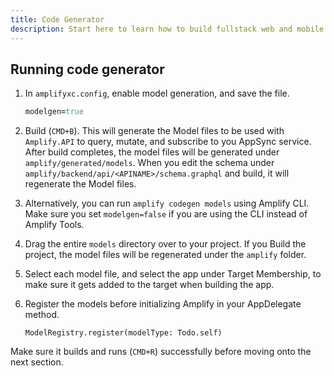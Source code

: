 ```yaml
---
title: Code Generator
description: Start here to learn how to build fullstack web and mobile apps with Amplify
---
```



## Running code generator

1. In `amplifyxc.config`, enable model generation, and save the file.
    ```ruby
    modelgen=true
    ```
2. Build (`CMD+B`). This will generate the Model files to be used with `Amplify.API` to query, mutate, and subscribe to you AppSync service. After build completes, the model files will be generated under `amplify/generated/models`. When you edit the schema under `amplify/backend/api/<APINAME>/schema.graphql` and build, it will regenerate the Model files.

3. Alternatively, you can run `amplify codegen models` using Amplify CLI. Make sure you set `modelgen=false` if you are using the CLI instead of Amplify Tools.

3. Drag the entire `models` directory over to your project. If you Build the project, the model files will be regenerated under the `amplify` folder. 
4. Select each model file, and select the app under Target Membership, to make sure it gets added to the target when building the app.

6. Register the models before initializing Amplify in your AppDelegate method.
    ```
    ModelRegistry.register(modelType: Todo.self)
    ```
Make sure it builds and runs (`CMD+R`) successfully before moving onto the next section.
